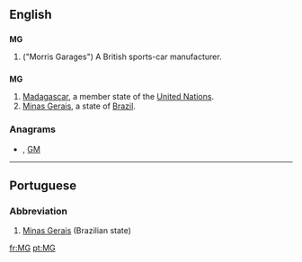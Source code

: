 {{also|mg|Mg|.mg}}
==English==

==={{initialism}}===
{{wikipedia|MG (car)}}
'''MG'''

# ("Morris Garages") A British sports-car manufacturer.

==={{abbreviation}}===
'''MG'''

# [[Madagascar]], a member state of the [[United Nations]].
#[[Minas Gerais]], a state of [[Brazil]].

===Anagrams===
* {{alphagram|[[gm#English|gm]]}} , [[GM#English|GM]]


----

==Portuguese==

===Abbreviation===
{{infl|pt|abbreviation}}

# [[Minas Gerais]] (Brazilian state)

[[fr:MG]]
[[pt:MG]]